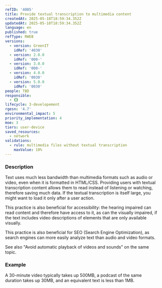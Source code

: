 ```yaml
---
refID: '4005'
title: Provide textual transcription to multimedia content
createdAt: 2025-05-18T18:59:34.352Z
updatedAt: 2025-05-18T18:59:34.352Z
language: en
published: true
refType: RWEB
versions:
  - version: GreenIT
    idRef: '4030'
  - version: 2.0.0
    idRef: '000-'
  - version: 3.0.0
    idRef: '000-'
  - version: 4.0.0
    idRef: '0030'
  - version: 5.0.0
    idRef: '0030'
people: TBD
responsible:
  - {}
lifecycle: 3-developement
rgesn: '4.7'
environmental_impact: 5
priority_implementation: 4
moe: 3
tiers: user-device
saved_resources:
  - network
validations:
  - rule: multimedia files without textual transcription
    maxValue: 10%
---
```


### Description

Text uses much less bandwidth than multimedia formats such as audio or video, even when it is formatted in HTML/CSS. Providing users with  textual transcription content allows them to read instead of listening or watching, therefore saving much data. If the textual transcription is itself large, you might want to load it only after a user action.

This practice is also beneficial for accessibility: the hearing impaired can read content and therefore have access to it, as can the visually impaired, if the text includes video descriptions of elements that are only available visually.

This practice is also beneficial for SEO (Search Engine Optimization), as search engines can more easily analyze text than audio and video formats.

See also "Avoid automatic playback of videos and sounds" on the same topic.

### Example

A 30-minute video typically takes up 500MB, a podcast of the same duration takes up 30MB, and an equivalent text is less than 1MB.
